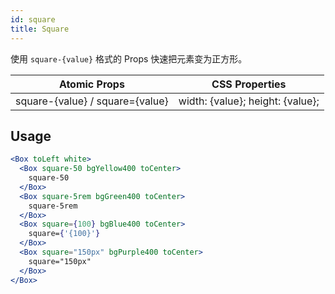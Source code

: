 ```yaml
---
id: square
title: Square
---
```


使用 `square-{value}` 格式的 Props 快速把元素变为正方形。

| Atomic Props                    | CSS Properties                   |
| ------------------------------- | -------------------------------- |
| square-{value} / square={value} | width: {value}; height: {value}; |

## Usage

```jsx live
<Box toLeft white>
  <Box square-50 bgYellow400 toCenter>
    square-50
  </Box>
  <Box square-5rem bgGreen400 toCenter>
    square-5rem
  </Box>
  <Box square={100} bgBlue400 toCenter>
    square={'{100}'}
  </Box>
  <Box square="150px" bgPurple400 toCenter>
    square="150px"
  </Box>
</Box>
```
